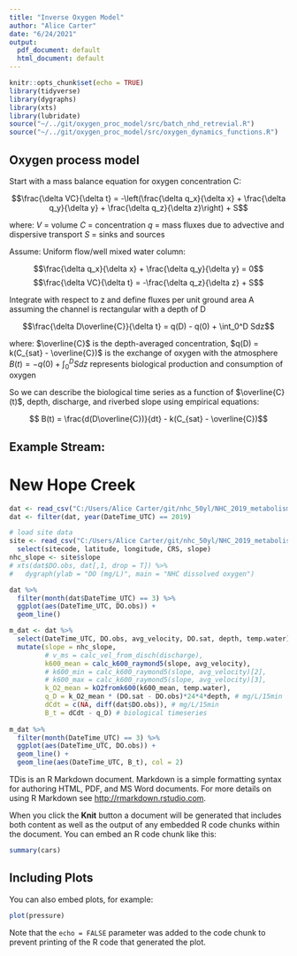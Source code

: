 ```yaml
---
title: "Inverse Oxygen Model"
author: "Alice Carter"
date: "6/24/2021"
output:
  pdf_document: default
  html_document: default
---
```


```r
knitr::opts_chunk$set(echo = TRUE)
library(tidyverse)
library(dygraphs)
library(xts)
library(lubridate)
source("~/../git/oxygen_proc_model/src/batch_nhd_retrevial.R")
source("~/../git/oxygen_proc_model/src/oxygen_dynamics_functions.R")
```

## Oxygen process model
Start with a mass balance equation for oxygen concentration C:

$$\frac{\delta VC}{\delta t} = -\left(\frac{\delta q_x}{\delta x} + \frac{\delta q_y}{\delta y} + \frac{\delta q_z}{\delta z}\right) + S$$

where:
$V$ = volume
$C$ = concentration
$q$ = mass fluxes due to advective and dispersive transport
$S$ = sinks and sources

Assume:
Uniform flow/well mixed water column:

$$\frac{\delta q_x}{\delta x} + \frac{\delta q_y}{\delta y} = 0$$
$$\frac{\delta VC}{\delta t} = -\frac{\delta q_z}{\delta z} + S$$

Integrate with respect to z and define fluxes per unit ground area A assuming the channel is rectangular with a depth of D

$$\frac{\delta D\overline{C}}{\delta t} = q(D) - q(0) + \int_0^D Sdz$$

where:
$\overline{C}$ is the depth-averaged concentration,
$q(D) = k(C_{sat} - \overline{C})$ is the exchange of oxygen with the atmosphere 
$B(t) = -q(0) + \int_0^DSdz$ represents biological production and consumption of oxygen 

So we can describe the biological time series as a function of $\overline{C}(t)$, depth, discharge, and riverbed slope using empirical equations:

$$ B(t) = \frac{d(D\overline{C})}{dt} - k(C_{sat} - \overline{C})$$

## Example Stream: 
# New Hope Creek

```r
dat <- read_csv("C:/Users/Alice Carter/git/nhc_50yl/NHC_2019_metabolism/data/metabolism/processed/NHC.csv")
dat <- filter(dat, year(DateTime_UTC) == 2019)

# load site data
site <- read_csv("C:/Users/Alice Carter/git/nhc_50yl/NHC_2019_metabolism/data/siteData/NHCsite_metadata.csv")[1,] %>%
  select(sitecode, latitude, longitude, CRS, slope)
nhc_slope <- site$slope
# xts(dat$DO.obs, dat[,1, drop = T]) %>%
#   dygraph(ylab = "DO (mg/L)", main = "NHC dissolved oxygen")
```

```r
dat %>% 
  filter(month(dat$DateTime_UTC) == 3) %>%
  ggplot(aes(DateTime_UTC, DO.obs)) +
  geom_line() 
```

```r
m_dat <- dat %>%
  select(DateTime_UTC, DO.obs, avg_velocity, DO.sat, depth, temp.water) %>%
  mutate(slope = nhc_slope,
         # v_ms = calc_vel_from_disch(discharge),
         k600_mean = calc_k600_raymond5(slope, avg_velocity),
         # k600_min = calc_k600_raymond5(slope, avg_velocity)[2],
         # k600_max = calc_k600_raymond5(slope, avg_velocity)[3],
         k_O2_mean = kO2fromk600(k600_mean, temp.water),
         q_D = k_O2_mean * (DO.sat - DO.obs)*24*4*depth, # mg/L/15min
         dCdt = c(NA, diff(dat$DO.obs)), # mg/L/15min
         B_t = dCdt - q_D) # biological timeseries
         
m_dat %>%
  filter(month(DateTime_UTC) == 3) %>%
  ggplot(aes(DateTime_UTC, DO.obs)) +
  geom_line() +
  geom_line(aes(DateTime_UTC, B_t), col = 2)
```

TDis is an R Markdown document. Markdown is a simple formatting syntax for authoring HTML, PDF, and MS Word documents. For more details on using R Markdown see <http://rmarkdown.rstudio.com>.

When you click the **Knit** button a document will be generated that includes both content as well as the output of any embedded R code chunks within the document. You can embed an R code chunk like this:

```r
summary(cars)
```

## Including Plots

You can also embed plots, for example:

```r
plot(pressure)
```

Note that the `echo = FALSE` parameter was added to the code chunk to prevent printing of the R code that generated the plot.
